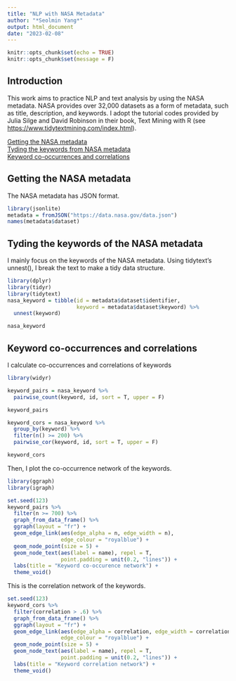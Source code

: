 ```yaml
---
title: "NLP with NASA Metadata"
author: "*Seolmin Yang*"
output: html_document
date: "2023-02-08"
---
```


```r
knitr::opts_chunk$set(echo = TRUE)
knitr::opts_chunk$set(message = F)
```

## Introduction
This work aims to practice NLP and text analysis by using the NASA metadata. NASA provides over 32,000 datasets as a form of metadata, such as title, description, and keywords. I adopt the tutorial codes provided by Julia Silge and David Robinson in their book, Text Mining with R (see <https://www.tidytextmining.com/index.html>).

[Getting the NASA metadata](#getting-the-nasa-metadata)   
[Tyding the keywords from NASA metadata](#tyding-the-keywords-of-the-nasa-metadata)   
[Keyword co-occurrences and correlations](#keyword-co-occurrences-and-correlations)   

## Getting the NASA metadata

The NASA metadata has JSON format.
```r
library(jsonlite)
metadata = fromJSON("https://data.nasa.gov/data.json")
names(metadata$dataset)
```

## Tyding the keywords of the NASA metadata

I mainly focus on the keywords of the NASA metadata. Using tidytext's unnest(), I break the text to make a tidy data structure.
```r
library(dplyr)
library(tidyr)
library(tidytext)
nasa_keyword = tibble(id = metadata$dataset$identifier,
                      keyword = metadata$dataset$keyword) %>% 
  unnest(keyword)

nasa_keyword
```


## Keyword co-occurrences and correlations
I calculate co-occurrences and correlations of keywords

```r
library(widyr)

keyword_pairs = nasa_keyword %>% 
  pairwise_count(keyword, id, sort = T, upper = F)

keyword_pairs
```

```r
keyword_cors = nasa_keyword %>% 
  group_by(keyword) %>% 
  filter(n() >= 200) %>% 
  pairwise_cor(keyword, id, sort = T, upper = F)

keyword_cors
```

Then, I plot the co-occurrence network of the keywords.

```r
library(ggraph)
library(igraph)

set.seed(123)
keyword_pairs %>% 
  filter(n >= 700) %>% 
  graph_from_data_frame() %>% 
  ggraph(layout = "fr") +
  geom_edge_link(aes(edge_alpha = n, edge_width = n),
                 edge_colour = "royalblue") +
  geom_node_point(size = 5) +
  geom_node_text(aes(label = name), repel = T,
                 point.padding = unit(0.2, "lines")) +
  labs(title = "Keyword co-occurence network") +
  theme_void()
```

This is the correlation network of the keywords.

```r
set.seed(123)
keyword_cors %>% 
  filter(correlation > .6) %>% 
  graph_from_data_frame() %>% 
  ggraph(layout = "fr") +
  geom_edge_link(aes(edge_alpha = correlation, edge_width = correlation),
                 edge_colour = "royalblue") +
  geom_node_point(size = 5) +
  geom_node_text(aes(label = name), repel = T,
                 point.padding = unit(0.2, "lines")) +
  labs(title = "Keyword correlation network") +
  theme_void()
```
